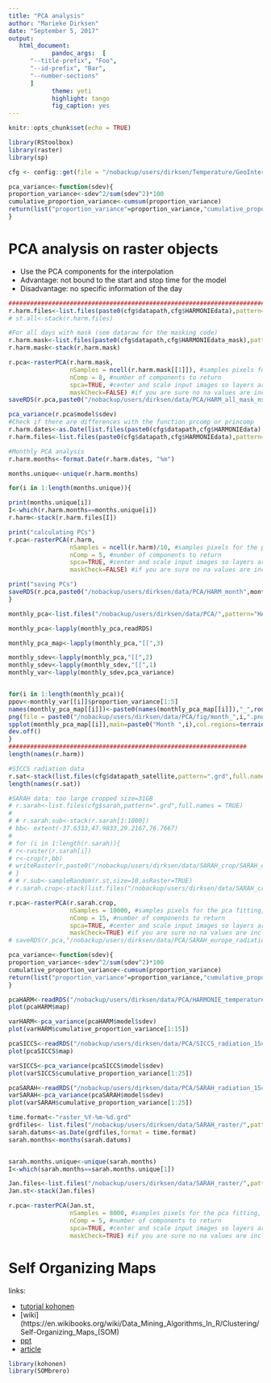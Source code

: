 ```yaml
---
title: "PCA analysis"
author: "Marieke Dirksen"
date: "September 5, 2017"
output: 
   html_document:
            pandoc_args:  [
      "--title-prefix", "Foo",
      "--id-prefix", "Bar",
      "--number-sections"
      ]
            theme: yeti
            highlight: tango
            fig_caption: yes
---
```


```r
knitr::opts_chunk$set(echo = TRUE)
```

```r
library(RStoolbox)
library(raster)
library(sp)

cfg <- config::get(file = "/nobackup/users/dirksen/Temperature/GeoInterpolation/config/config.yml")

pca_variance<-function(sdev){
proportion_variance<-sdev^2/sum(sdev^2)*100
cumulative_proportion_variance<-cumsum(proportion_variance)
return(list("proportion_variance"=proportion_variance,"cumulative_proportion_variance"=cumulative_proportion_variance))
}
```

# PCA analysis on raster objects

* Use the PCA components for the interpolation 
* Advantage: not bound to the start and stop time for the model
* Disadvantage: no specific information of the day

```r
##########################################################################
r.harm.files<-list.files(paste0(cfg$datapath,cfg$HARMONIEdata),pattern=".grd",full.names = TRUE)
# st.all<-stack(r.harm.files)

#For all days with mask (see dataraw for the masking code)
r.harm.mask<-list.files(paste0(cfg$datapath,cfg$HARMONIEdata_mask),pattern=".grd",full.names = TRUE)
r.harm.mask<-stack(r.harm.mask)

r.pca<-rasterPCA(r.harm.mask,
                 nSamples = ncell(r.harm.mask[[1]]), #samples pixels for the pca fitting, all pixels takes to long, this is 10%
                 nComp = 8, #number of components to return
                 spca=TRUE, #center and scale input images so layers are equally weighted 
                 maskCheck=FALSE) #if you are sure no na values are included use maskCheck=FALSE (==speed)
saveRDS(r.pca,paste0("/nobackup/users/dirksen/data/PCA/HARM_all_mask_nsample",ncell(r.harm.mask),".rds"))

pca_variance(r.pca$model$sdev)
#Check if there are differences with the function prcomp or princomp
r.harm.dates<-as.Date(list.files(paste0(cfg$datapath,cfg$HARMONIEdata),pattern=".grd"),format="file%Y%m%dT123000Z.grd" )
r.harm.files<-list.files(paste0(cfg$datapath,cfg$HARMONIEdata),pattern=".grd",full.names = TRUE)

#Monthly PCA analysis
r.harm.months<-format.Date(r.harm.dates, "%m")

months.unique<-unique(r.harm.months)

for(i in 1:length(months.unique)){  

print(months.unique[i])
I<-which(r.harm.months==months.unique[i])
r.harm<-stack(r.harm.files[I])

print("calculating PCs")
r.pca<-rasterPCA(r.harm,
                 nSamples = ncell(r.harm)/10, #samples pixels for the pca fitting, all pixels takes to long, this is 10%
                 nComp = 5, #number of components to return
                 spca=TRUE, #center and scale input images so layers are equally weighted 
                 maskCheck=FALSE) #if you are sure no na values are included use maskCheck=FALSE (==speed)

print("saving PCs")
saveRDS(r.pca,paste0("/nobackup/users/dirksen/data/PCA/HARM_month",months.unique[i],"_nsample",ncell(r.harm)/10,".rds"))
}

monthly_pca<-list.files("/nobackup/users/dirksen/data/PCA/",pattern="HARM_month",full.names = TRUE)

monthly_pca<-lapply(monthly_pca,readRDS)

monthly_pca_map<-lapply(monthly_pca,"[[",3)

monthly_sdev<-lapply(monthly_pca,"[[",2)
monthly_sdev<-lapply(monthly_sdev,"[[",1)
monthly_var<-lapply(monthly_sdev,pca_variance)


for(i in 1:length(monthly_pca)){
ppov<-monthly_var[[i]]$proportion_variance[1:5]
names(monthly_pca_map[[i]])<-paste0(names(monthly_pca_map[[i]]),"_",round(ppov,1))
png(file = paste0("/nobackup/users/dirksen/data/PCA/fig/month_",i,".png"), width=7500/2,height=10000/2,res=300,bg = "transparent")
spplot(monthly_pca_map[[i]],main=paste0("Month ",i),col.regions=terrain.colors(n=200))
dev.off()
}
##################################################################
length(names(r.harm))

#SICCS radiation data
r.sat<-stack(list.files(cfg$datapath_satellite,pattern=".grd",full.names=TRUE))
length(names(r.sat))

#SARAH data: too large cropped size=31GB
# r.sarah<-list.files(cfg$sarah,pattern=".grd",full.names = TRUE)
# 
# # r.sarah.sub<-stack(r.sarah[1:1000])
# bb<- extent(-37.6333,47.9833,29.2167,76.7667)
# 
# for (i in 1:length(r.sarah)){
# r<-raster(r.sarah[i])
# r<-crop(r,bb)
# writeRaster(r,paste0("/nobackup/users/dirksen/data/SARAH_crop/SARAH_crop_",i,".grd"))
# }
# # r.sub<-sampleRandom(r.st,size=10,asRaster=TRUE)
# r.sarah.crop<-stack(list.files("/nobackup/users/dirksen/data/SARAH_crop/",pattern=".grd",full.names = TRUE))

r.pca<-rasterPCA(r.sarah.crop,
                 nSamples = 10000, #samples pixels for the pca fitting, all pixels takes to long, this is 10%
                 nComp = 15, #number of components to return
                 spca=TRUE, #center and scale input images so layers are equally weighted 
                 maskCheck=TRUE) #if you are sure no na values are included use maskCheck=FALSE (==speed)
# saveRDS(r.pca,"/nobackup/users/dirksen/data/PCA/SARAH_europe_radiation_15comp_100000nSamples_10401days_pca.rds")
```

```r
pca_variance<-function(sdev){
proportion_variance<-sdev^2/sum(sdev^2)*100
cumulative_proportion_variance<-cumsum(proportion_variance)
return(list("proportion_variance"=proportion_variance,"cumulative_proportion_variance"=cumulative_proportion_variance))
}

pcaHARM<-readRDS("/nobackup/users/dirksen/data/PCA/HARMONIE_temperature_10comp_8000nSamples_6940days_pca.rds")
plot(pcaHARM$map)

varHARM<-pca_variance(pcaHARM$model$sdev)
plot(varHARM$cumulative_proportion_variance[1:15])

pcaSICCS<-readRDS("/nobackup/users/dirksen/data/PCA/SICCS_radiation_15comp_8000nSamples_4350days_pca.rds")
plot(pcaSICCS$map)

varSICCS<-pca_variance(pcaSICCS$model$sdev)
plot(varSICCS$cumulative_proportion_variance[1:25])

pcaSARAH<-readRDS("/nobackup/users/dirksen/data/PCA/SARAH_radiation_15comp_8000nSamples_360days_pca.rds")
varSARAH<-pca_variance(pcaSARAH$model$sdev)
plot(varSARAH$cumulative_proportion_variance[1:25])
```

```r
time.format<-"raster_%Y-%m-%d.grd"
grdfiles<- list.files("/nobackup/users/dirksen/data/SARAH_raster/",pattern=".grd")
sarah.datums<-as.Date(grdfiles,format = time.format)
sarah.months<-months(sarah.datums)


sarah.months.unique<-unique(sarah.months)
I<-which(sarah.months==sarah.months.unique[1])

Jan.files<-list.files("/nobackup/users/dirksen/data/SARAH_raster/",pattern=".grd",full.names = TRUE)[I]
Jan.st<-stack(Jan.files)

r.pca<-rasterPCA(Jan.st,
                 nSamples = 8000, #samples pixels for the pca fitting, all pixels takes to long, this is 10%
                 nComp = 5, #number of components to return
                 spca=TRUE, #center and scale input images so layers are equally weighted 
                 maskCheck=TRUE) #if you are sure no na values are included use maskCheck=FALSE (==speed)

```

# Self Organizing Maps

links:

* [tutorial kohonen](http://trymachinelearning.com/machine-learning-algorithms/instance-based/self-organising-map/)
* [wiki](https://en.wikibooks.org/wiki/Data_Mining_Algorithms_In_R/Clustering/Self-Organizing_Maps_(SOM)
* [ppt](https://eric.univ-lyon2.fr/~ricco/cours/slides/en/kohonen_som.pdf)
* [article](https://cdn.intechopen.com/pdfs-wm/40865.pdf)

```r
library(kohonen)
library(SOMbrero)

```
